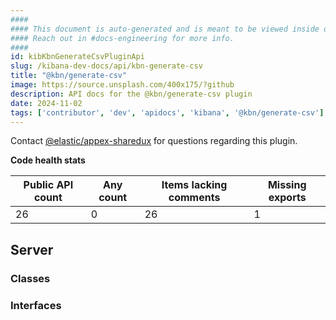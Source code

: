 ```yaml
---
####
#### This document is auto-generated and is meant to be viewed inside our experimental, new docs system.
#### Reach out in #docs-engineering for more info.
####
id: kibKbnGenerateCsvPluginApi
slug: /kibana-dev-docs/api/kbn-generate-csv
title: "@kbn/generate-csv"
image: https://source.unsplash.com/400x175/?github
description: API docs for the @kbn/generate-csv plugin
date: 2024-11-02
tags: ['contributor', 'dev', 'apidocs', 'kibana', '@kbn/generate-csv']
---
```




Contact [@elastic/appex-sharedux](https://github.com/orgs/elastic/teams/appex-sharedux) for questions regarding this plugin.

**Code health stats**

| Public API count  | Any count | Items lacking comments | Missing exports |
|-------------------|-----------|------------------------|-----------------|
| 26 | 0 | 26 | 1 |

## Server

### Classes
<DocDefinitionList data={kbnGenerateCsvObj.server.classes}/>

### Interfaces
<DocDefinitionList data={kbnGenerateCsvObj.server.interfaces}/>

